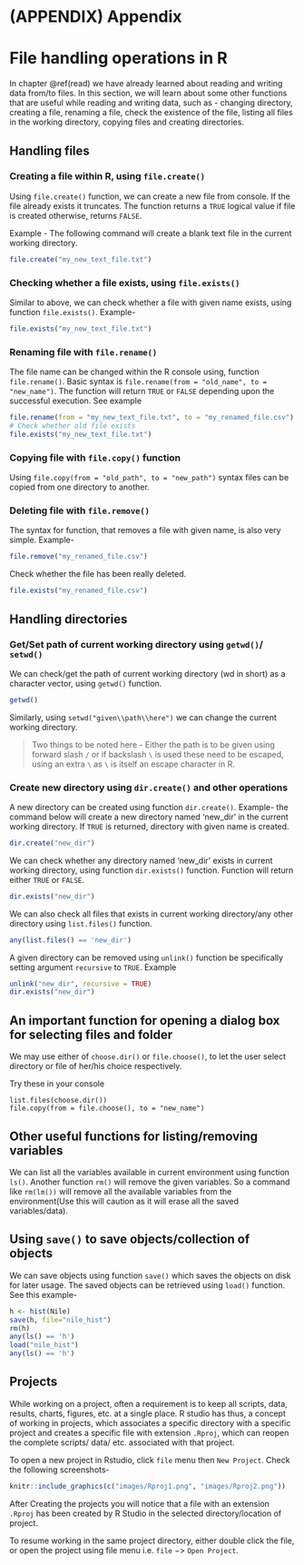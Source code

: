 \cleardoublepage 

# (APPENDIX) Appendix {-}

# File handling operations in R {#file}

In chapter \@ref(read) we have already learned about reading and writing data from/to files.  In this section, we will learn about some other functions that are useful while reading and writing data, such as - changing directory, creating a file, renaming a file, check the existence of the file, listing all files in the working directory, copying files and creating directories.

## Handling files

### Creating a file within R, using `file.create()` 

Using `file.create()` function\index{file.create() function}, we can create a new file from console.  If the file already exists it truncates. The function returns a `TRUE` logical value if file is created otherwise, returns `FALSE`.

Example - The following command will create a blank text file in the current working directory.

```r
file.create("my_new_text_file.txt")
```

### Checking whether a file exists, using `file.exists()`

Similar to above, we can check whether a file with given name exists, using function\index{file.exists() function} `file.exists()`.  Example- 

```r
file.exists("my_new_text_file.txt")
```

### Renaming file with `file.rename()`

The file name can be changed within the R console using, function\index{file.rename() function} `file.rename()`.  Basic syntax is `file.rename(from = "old_name", to = "new_name")`.  The function will return `TRUE` or `FALSE` depending upon the successful execution. See example

```r
file.rename(from = "my_new_text_file.txt", to = "my_renamed_file.csv")
# Check whether old file exists
file.exists("my_new_text_file.txt")
```

### Copying file with `file.copy()` function
Using `file.copy(from = "old_path", to = "new_path")` syntax \index{file.copy() function} files can be copied from one directory to another.

### Deleting file with `file.remove()`

The syntax for function\index{file.remove() function}, that removes a file with given name, is also very simple.  Example-

```r
file.remove("my_renamed_file.csv")
```
Check whether the file has been really deleted.
```r
file.exists("my_renamed_file.csv")
```

## Handling directories

### Get/Set path of current working directory using `getwd()`/ `setwd()`

We can check/get the path of current working directory (wd in short) as a character vector, using `getwd()` \index{getwd() function} function.

```r
getwd()
```
Similarly, using `setwd("given\\path\\here")` we can change the current working directory.\index{setwd() function}

> Two things to be noted here - Either the path is to be given using forward slash `/` or if backslash `\` is used these need to be escaped, using an extra `\` as `\` is itself an escape character in R.

### Create new directory using `dir.create()` and other operations

A new directory can be created using function\index{dir.create() function} `dir.create()`.  Example- the command below will create a new directory named 'new_dir' in the current working directory. If `TRUE` is returned, directory with given name is created.

```r
dir.create("new_dir")
```

We can check whether any directory named 'new_dir' exists in current working directory, using function\index{dir.exists() function} `dir.exists()` function.  Function will return either `TRUE` or `FALSE`.

```r
dir.exists("new_dir")
```

We can also check all files that exists in current working directory/any other directory using `list.files()`\index{list.files() function} function.

```r
any(list.files() == 'new_dir')
```

A given directory can be removed using `unlink()` function\index{unlink() function} be specifically setting argument `recursive` to `TRUE`.  Example
```r
unlink("new_dir", recursive = TRUE)
dir.exists("new_dir")
```

## An important function for opening a dialog box for selecting files and folder

We may use either of `choose.dir()`\index{choose.dir() function} or `file.choose()`\index{file.choose() function}, to let the user select directory or file of her/his choice respectively.

Try these in your console
```
list.files(choose.dir())
file.copy(from = file.choose(), to = "new_name")
```

## Other useful functions for listing/removing variables
We can list all the variables available in current environment using function `ls()`\index{ls() function}.  Another function `rm()`\index{rm() function} will remove the given variables.  So a command like `rm(lm())` will remove all the available variables from the environment(Use this will caution as it will erase all the saved variables/data).  

## Using `save()` to save objects/collection of objects
We can save objects using function `save()` \index{save() function}which saves the objects on disk for later usage.  The saved objects can be retrieved using `load()`\index{load() function} function.  See this example-
```r
h <- hist(Nile)
save(h, file="nile_hist")
rm(h)
any(ls() == 'h')
load("nile_hist")
any(ls() == 'h')
```


## Projects
While working on a project, often a requirement is to keep all scripts, data, results, charts, figures, etc. at a single place.  R studio has thus, a concept of working in projects\index{Projects in R Studio}, which associates a specific directory with a specific project and creates a specific file with extension `.Rproj`, which can reopen the complete scripts/ data/ etc. associated with that project.  

To open a new project in Rstudio, click `file` menu then `New Project`.  Check the following screenshots-

```r
knitr::include_graphics(c("images/Rproj1.png", "images/Rproj2.png"))
```

After Creating the projects you will notice that a file with an extension `.Rproj` has been created by R Studio in the selected directory/location of project.  

To resume working in the same project directory, either double click the file, or open the project using file menu i.e. `file` $->$ `Open Project`.



